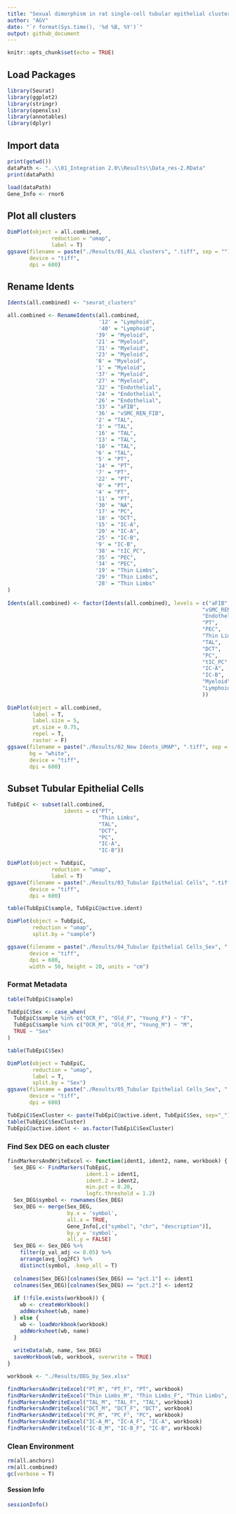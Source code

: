 ---
title: "Sexual dimorphism in rat single-cell tubular epithelial clusters"
author: "AGV"
date: "`r format(Sys.time(), '%d %B, %Y')`"
output: github_document
---

```{r setup, include=FALSE}
knitr::opts_chunk$set(echo = TRUE)
```

## Load Packages
```{r}
library(Seurat)
library(ggplot2)
library(stringr)
library(openxlsx)
library(annotables)
library(dplyr)
```

## Import data
```{r}
print(getwd())
dataPath <- "..\\01_Integration 2.0\\Results\\Data_res-2.RData"
print(dataPath)
```
```{r}
load(dataPath)
Gene_Info <- rnor6
```

## Plot all clusters
```{r, fig.width=10, fig.height=10}
DimPlot(object = all.combined,
              reduction = "umap",
              label = T)
ggsave(filename = paste("./Results/01_ALL clusters", ".tiff", sep = ""),
       device = "tiff",
       dpi = 600)
```

## Rename Idents
```{r, fig.width=10, fig.height=10}
Idents(all.combined) <- "seurat_clusters"

all.combined <- RenameIdents(all.combined,
                             '12' = "Lymphoid",
                             '40' = "Lymphoid",
                            '39' = "Myeloid",
                            '21' = "Myeloid",
                            '31' = "Myeloid",
                            '23' = "Myeloid",
                            '8' = "Myeloid",
                            '1' = "Myeloid",
                            '37' = "Myeloid",
                            '27' = "Myeloid",
                            '32' = "Endothelial",
                            '24' = "Endothelial",
                            '26' = "Endothelial",
                            '33' = "aFIB",
                            '36' = "vSMC_REN_FIB",
                            '2' = "TAL",
                            '3' = "TAL",
                            '16' = "TAL",
                            '13' = "TAL",
                            '10' = "TAL",
                            '6' = "TAL",
                            '5' = "PT",
                            '14' = "PT",
                            '7' = "PT",
                            '22' = "PT",
                            '0' = "PT",
                            '4' = "PT",
                            '11' = "PT",
                            '30' = "NA",
                            '17' = "PC",
                            '18' = "DCT",
                            '15' = "IC-A",
                            '20' = "IC-A",
                            '25' = "IC-B",
                            '9' = "IC-B",
                            '38' = "tIC_PC",
                            '35' = "PEC",
                            '34' = "PEC",
                            '19' = "Thin Limbs",
                            '29' = "Thin Limbs",
                            '28' = "Thin Limbs"
)
                            
Idents(all.combined) <- factor(Idents(all.combined), levels = c("aFIB",
                                                              "vSMC_REN_FIB",
                                                              "Endothelial",
                                                              "PT",
                                                              "PEC",
                                                              "Thin Limbs",
                                                              "TAL",
                                                              "DCT",
                                                              "PC",
                                                              "tIC_PC",
                                                              "IC-A",
                                                              "IC-B",
                                                              "Myeloid",
                                                              "Lymphoid"
                                                              ))
                                                              
DimPlot(object = all.combined,
        label = T,
        label.size = 5,
        pt.size = 0.75,
        repel = T,
        raster = F)
ggsave(filename = paste("./Results/02_New Idents_UMAP", ".tiff", sep = ""),
       bg = "white",
       device = "tiff",
       dpi = 600)

```

## Subset Tubular Epithelial Cells
```{r, fig.width=10, fig.height=10}
TubEpiC <- subset(all.combined,
                  idents = c("PT",
                             "Thin Limbs",
                             "TAL",
                             "DCT",
                             "PC",
                             "IC-A",
                             "IC-B"))

DimPlot(object = TubEpiC,
              reduction = "umap",
              label = T)
ggsave(filename = paste("./Results/03_Tubular Epithelial Cells", ".tiff", sep = ""),
       device = "tiff",
       dpi = 600)
```
```{r}
table(TubEpiC$sample, TubEpiC@active.ident)

DimPlot(object = TubEpiC,
        reduction = "umap",
        split.by = "sample")

ggsave(filename = paste("./Results/04_Tubular Epithelial Cells_Sex", ".tiff", sep = ""),
       device = "tiff",
       dpi = 600,
       width = 50, height = 20, units = "cm")
```

### Format Metadata
```{r}
table(TubEpiC$sample)

TubEpiC$Sex <- case_when(
  TubEpiC$sample %in% c("OCR_F", "Old_F", "Young_F") ~ "F",
  TubEpiC$sample %in% c("OCR_M", "Old_M", "Young_M") ~ "M",
  TRUE ~ "Sex"
)

table(TubEpiC$Sex)
```

```{r, fig.width=10, fig.height=10}
DimPlot(object = TubEpiC,
        reduction = "umap",
        label = T,
        split.by = "Sex")
ggsave(filename = paste("./Results/05_Tubular Epithelial Cells_Sex", ".tiff", sep = ""),
       device = "tiff",
       dpi = 600)

```

```{r}
TubEpiC$SexCluster <- paste(TubEpiC@active.ident, TubEpiC$Sex, sep="_")
table(TubEpiC$SexCluster)
TubEpiC@active.ident <- as.factor(TubEpiC$SexCluster)
```

### Find Sex DEG on each cluster
```{r}
findMarkersAndWriteExcel <- function(ident1, ident2, name, workbook) {
  Sex_DEG <- FindMarkers(TubEpiC,
                         ident.1 = ident1,
                         ident.2 = ident2,
                         min.pct = 0.20,
                         logfc.threshold = 1.2)
  Sex_DEG$symbol <- rownames(Sex_DEG)
  Sex_DEG <- merge(Sex_DEG,
                   by.x = 'symbol',
                   all.x = TRUE,
                   Gene_Info[,c("symbol", "chr", "description")],
                   by.y = 'symbol',
                   all.y = FALSE)
  Sex_DEG <- Sex_DEG %>%
    filter(p_val_adj <= 0.05) %>%
    arrange(avg_log2FC) %>%
    distinct(symbol, .keep_all = T)
  
  colnames(Sex_DEG)[colnames(Sex_DEG) == "pct.1"] <- ident1
  colnames(Sex_DEG)[colnames(Sex_DEG) == "pct.2"] <- ident2
  
  if (!file.exists(workbook)) {
    wb <- createWorkbook()
    addWorksheet(wb, name)
  } else {
    wb <- loadWorkbook(workbook)
    addWorksheet(wb, name)
  }
  
  writeData(wb, name, Sex_DEG)
  saveWorkbook(wb, workbook, overwrite = TRUE)
}

workbook <- "./Results/DEG_by_Sex.xlsx"

findMarkersAndWriteExcel("PT_M", "PT_F", "PT", workbook)
findMarkersAndWriteExcel("Thin Limbs_M", "Thin Limbs_F", "Thin Limbs", workbook)
findMarkersAndWriteExcel("TAL_M", "TAL_F", "TAL", workbook)
findMarkersAndWriteExcel("DCT_M", "DCT_F", "DCT", workbook)
findMarkersAndWriteExcel("PC_M", "PC_F", "PC", workbook)
findMarkersAndWriteExcel("IC-A_M", "IC-A_F", "IC-A", workbook)
findMarkersAndWriteExcel("IC-B_M", "IC-B_F", "IC-B", workbook)
```

### Clean Environment
```{r}
rm(all.anchors)
rm(all.combined)
gc(verbose = T)
```
#### Session Info
```{r}
sessionInfo()
```
